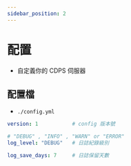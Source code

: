 ```yaml
---
sidebar_position: 2
---
```


# 配置
- 自定義你的 CDPS 伺服器

## 配置檔
- `./config.yml`
```yml
version: 1           # config 版本號

# "DEBUG" , "INFO" , "WARN" or "ERROR"
log_level: "DEBUG"   # 日誌紀錄級別

log_save_days: 7     # 日誌保留天數
```